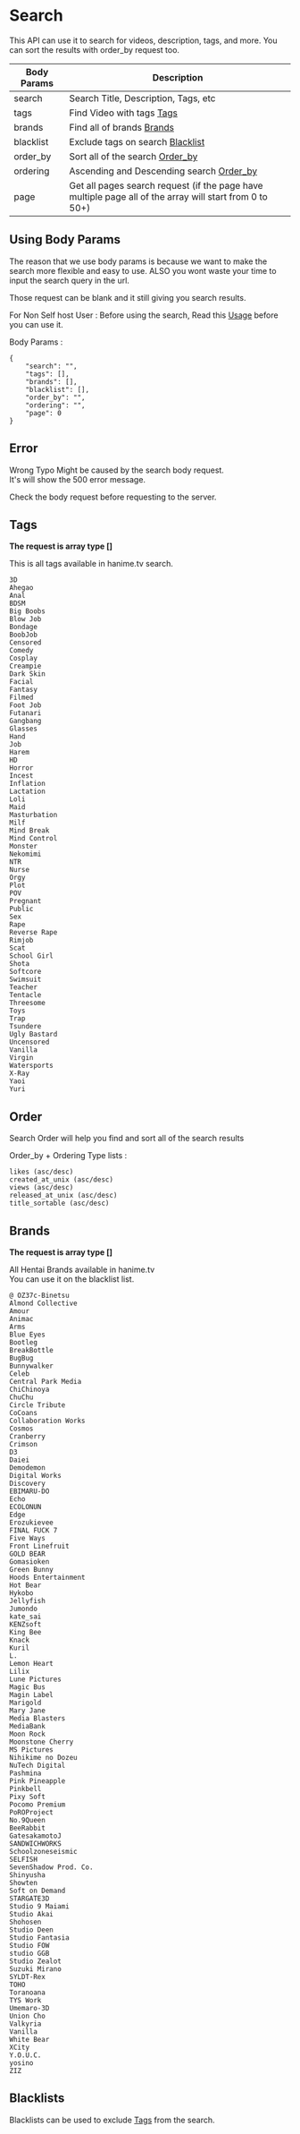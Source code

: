
# Search

This API can use it to search for videos, description, tags, and more. You can sort the results with order_by request too.

| Body Params | Description                          |
|-------------|--------------------------------------|
| search      | Search Title, Description, Tags, etc |
| tags        | Find Video with tags [Tags](#tags)   |
| brands      | Find all of brands [Brands](#brands) |
| blacklist   | Exclude tags on search [Blacklist](#blacklists) |
| order_by    | Sort all of the search [Order_by](#order)|
| ordering    | Ascending and Descending search [Order_by](#order)|
| page        | Get all pages search request (if the page have multiple page all of the array will start from 0 to 50+)|

## Using Body Params

The reason that we use body params is because we want to make the search more flexible and easy to use. ALSO
you wont waste your time to input the search query in the url.  

<Callout>
  Those request can be blank and it still giving you search results.
</Callout>

For Non Self host User : Before using the search, Read this [Usage](#usage) before you can use it.

Body Params :

````req
{
    "search": "",
    "tags": [],
    "brands": [],
    "blacklist": [],
    "order_by": "",
    "ordering": "",
    "page": 0
}
````

## Error

Wrong Typo Might be caused by the search body request.  
It's will show the 500 error message.

Check the body request before requesting to the server.

## Tags

**The request is array type []**

This is all tags available in hanime.tv search.  


````tag
3D
Ahegao
Anal
BDSM
Big Boobs
Blow Job
Bondage
BoobJob
Censored
Comedy
Cosplay
Creampie
Dark Skin
Facial
Fantasy
Filmed
Foot Job
Futanari
Gangbang
Glasses
Hand
Job
Harem
HD
Horror
Incest
Inflation
Lactation
Loli
Maid
Masturbation
Milf
Mind Break
Mind Control
Monster
Nekomimi
NTR
Nurse
Orgy
Plot
POV
Pregnant
Public
Sex
Rape
Reverse Rape
Rimjob
Scat
School Girl
Shota
Softcore
Swimsuit
Teacher
Tentacle
Threesome
Toys
Trap
Tsundere
Ugly Bastard
Uncensored
Vanilla
Virgin
Watersports
X-Ray
Yaoi
Yuri
````

## Order

Search Order will help you find and sort all of the search results

Order_by + Ordering Type lists :

````order
likes (asc/desc)
created_at_unix (asc/desc)
views (asc/desc)
released_at_unix (asc/desc)
title_sortable (asc/desc)
````

## Brands

**The request is array type []**

All Hentai Brands available in hanime.tv  
You can use it on the blacklist list.


````brands
@ OZ37c-Binetsu
Almond Collective
Amour
Animac
Arms
Blue Eyes
Bootleg
BreakBottle
BugBug
Bunnywalker
Celeb
Central Park Media
ChiChinoya
ChuChu
Circle Tribute
CoCoans
Collaboration Works
Cosmos
Cranberry
Crimson
D3
Daiei
Demodemon
Digital Works
Discovery
EBIMARU-DO
Echo
ECOLONUN
Edge
Erozukievee
FINAL FUCK 7
Five Ways
Front Linefruit
GOLD BEAR
Gomasioken
Green Bunny
Hoods Entertainment
Hot Bear
Hykobo
Jellyfish
Jumondo
kate_sai
KENZsoft
King Bee
Knack
Kuril
L.
Lemon Heart
Lilix
Lune Pictures
Magic Bus
Magin Label
Marigold
Mary Jane
Media Blasters
MediaBank
Moon Rock
Moonstone Cherry
MS Pictures
Nihikime no Dozeu
NuTech Digital
Pashmina
Pink Pineapple
Pinkbell
Pixy Soft
Pocomo Premium
PoROProject 
No.9Queen 
BeeRabbit 
GatesakamotoJ
SANDWICHWORKS
Schoolzoneseismic
SELFISH
SevenShadow Prod. Co.
Shinyusha
Showten
Soft on Demand
STARGATE3D 
Studio 9 Maiami
Studio Akai 
Shohosen
Studio Deen
Studio Fantasia
Studio FOW
studio GGB
Studio Zealot
Suzuki Mirano
SYLDT-Rex
TOHO
Toranoana
TYS Work
Umemaro-3D
Union Cho
Valkyria
Vanilla
White Bear
XCity
Y.O.U.C.
yosino
ZIZ
````

## Blacklists

Blacklists can be used to exclude [Tags](#tags) from the search.